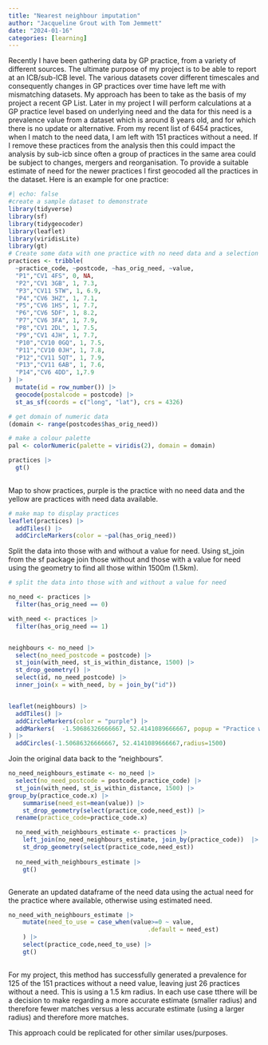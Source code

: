 ```yaml
---
title: "Nearest neighbour imputation"
author: "Jacqueline Grout with Tom Jemmett"
date: "2024-01-16"
categories: [learning]
---
```


Recently I have been gathering data by GP practice, from a variety of different sources. The ultimate purpose of my project is to be able to report at an ICB/sub-ICB level. The various datasets cover different timescales and consequently changes in GP practices over time have left me with mismatching datasets. My approach has been to take as the basis of my project a recent GP List. Later in my project I will perform calculations at a GP practice level based on underlying need and the data for this need is a prevalence value from a dataset which is around 8 years old, and for which there is no update or alternative. From my recent list of 6454 practices, when I match to the need data, I am left with 151 practices without a need. If I remove these practices from the analysis then this could impact the analysis by sub-icb since often a group of practices in the same area could be subject to changes, mergers and reorganisation. To provide a suitable estimate of need for the newer practices I first geocoded all the practices in the dataset. Here is an example for one practice:

```r
#| echo: false
#create a sample dataset to demonstrate
library(tidyverse)
library(sf)
library(tidygeocoder)
library(leaflet)
library(viridisLite)
library(gt)
# Create some data with one practice with no need data and a selection of practices locally with need data
practices <- tribble(
  ~practice_code, ~postcode, ~has_orig_need, ~value,
  "P1","CV1 4FS", 0, NA,
  "P2","CV1 3GB", 1, 7.3,
  "P3","CV11 5TW", 1, 6.9,
  "P4","CV6 3HZ", 1, 7.1,
  "P5","CV6 1HS", 1, 7.7,
  "P6","CV6 5DF", 1, 8.2,
  "P7","CV6 3FA", 1, 7.9,
  "P8","CV1 2DL", 1, 7.5,
  "P9","CV1 4JH", 1, 7.7,
  "P10","CV10 0GQ", 1, 7.5,
  "P11","CV10 0JH", 1, 7.8,
  "P12","CV11 5QT", 1, 7.9,
  "P13","CV11 6AB", 1, 7.6,
  "P14","CV6 4DD", 1,7.9
) |>
  mutate(id = row_number()) |>
  geocode(postalcode = postcode) |>
  st_as_sf(coords = c("long", "lat"), crs = 4326)

# get domain of numeric data
(domain <- range(postcodes$has_orig_need))

# make a colour palette
pal <- colorNumeric(palette = viridis(2), domain = domain)

```

```r

practices |>
  gt()
  
```

Map to show practices, purple is the practice with no need data and the yellow are practices with need data available.

```r
# make map to display practices
leaflet(practices) |> 
  addTiles() |>
  addCircleMarkers(color = ~pal(has_orig_need)) 

```

Split the data into those with and without a value for need. Using st_join from the sf package join those without and those with a value for need using the geometry to find all those within 1500m (1.5km).

```r
# split the data into those with and without a value for need

no_need <- practices |>
  filter(has_orig_need == 0)

with_need <- practices |>
  filter(has_orig_need == 1)


neighbours <- no_need |>
  select(no_need_postcode = postcode) |>
  st_join(with_need, st_is_within_distance, 1500) |>
  st_drop_geometry() |>
  select(id, no_need_postcode) |>
  inner_join(x = with_need, by = join_by("id")) 


leaflet(neighbours) |> 
  addTiles() |>
  addCircleMarkers(color = "purple") |>
  addMarkers(  -1.50686326666667, 52.4141089666667, popup = "Practice with no data"
) |>
  addCircles(-1.50686326666667, 52.4141089666667,radius=1500)

```

Join the original data back to the "neighbours".

```r

no_need_neighbours_estimate <- no_need |>
  select(no_need_postcode = postcode,practice_code) |>
  st_join(with_need, st_is_within_distance, 1500) |>
group_by(practice_code.x) |>
    summarise(need_est=mean(value)) |>
    st_drop_geometry(select(practice_code,need_est)) |>
  rename(practice_code=practice_code.x)

  no_need_with_neighbours_estimate <- practices |>
    left_join(no_need_neighbours_estimate, join_by(practice_code))  |>
    st_drop_geometry(select(practice_code,need_est))
  
  no_need_with_neighbours_estimate |>
    gt()



```

Generate an updated dataframe of the need data using the actual need for the practice where available, otherwise using estimated need.

```r
no_need_with_neighbours_estimate |>
    mutate(need_to_use = case_when(value>=0 ~ value,
                                       .default = need_est)
    ) |>
    select(practice_code,need_to_use) |>
    gt()
  
```

For my project, this method has successfully generated a prevalence for 125 of the 151 practices without a need value, leaving just 26 practices without a need. This is using a 1.5 km radius. In each use case tthere will be a decision to make regarding a more accurate estimate (smaller radius) and therefore fewer matches versus a less accurate estimate (using a larger radius) and therefore more matches.

This approach could be replicated for other similar uses/purposes.
